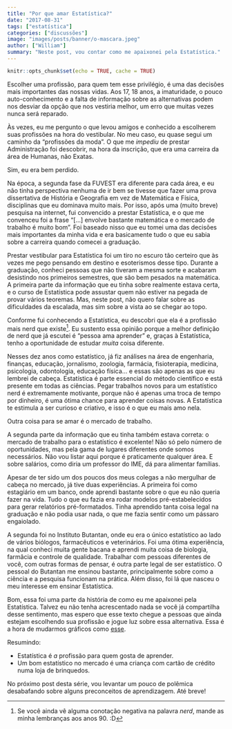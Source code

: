 ```yaml
---
title: "Por que amar Estatística?"
date: "2017-08-31"
tags: ["estatística"]
categories: ["discussões"]
image: "images/posts/banner/o-mascara.jpeg"
author: ["William"]
summary: "Neste post, vou contar como me apaixonei pela Estatística."
---
```


```r
knitr::opts_chunk$set(echo = TRUE, cache = TRUE)
```

Escolher uma profissão, para quem tem esse privilégio, é uma das decisões mais importantes das nossas vidas. Aos 17, 18 anos, a imaturidade, o pouco auto-conhecimento e a falta de informação sobre as alternativas podem nos desviar da opção que nos vestiria melhor, um erro que muitas vezes nunca será reparado.

Às vezes, eu me pergunto o que levou amigos e conhecido a escolherem suas profissões na hora do vestibular. No meu caso, eu quase segui um caminho da "profissões da moda". O que me *impediu* de prestar Administração foi descobrir, na hora da inscrição, que era uma carreira da área de Humanas, não Exatas.

Sim, eu era bem perdido.

Na época, a segunda fase da FUVEST era diferente para cada área, e eu não tinha perspectiva nenhuma de ir bem se tivesse que fazer uma prova dissertativa de História e Geografia em vez de Matemática e Física, disciplinas que eu dominava muito mais. Por isso, após uma (muito breve) pesquisa na internet, fui convencido a prestar Estatística, e o que me convenceu foi a frase "[...] envolve bastante matemática e o mercado de trabalho é muito bom". Foi baseado nisso que eu tomei uma das decisões mais importantes da minha vida e era basicamente tudo o que eu sabia sobre a carreira quando comecei a graduação.

Prestar vestibular para Estatística foi um tiro no escuro tão certeiro que às vezes me pego pensando em destino e esoterismos desse tipo. Durante a graduação, conheci pessoas que não tiveram a mesma sorte e acabaram desistindo nos primeiros semestres, que são bem pesados na matemática. A primeira parte da informação que eu tinha sobre realmente estava certa, e o curso de Estatística pode assustar quem não estiver na pegada de provar vários teoremas. Mas, neste post, não quero falar sobre as dificuldades da escalada, mas sim sobre a vista ao se chegar ao topo.

Conforme fui conhecendo a Estatística, eu descobri que ela é a profissão mais nerd que existe[^nerd].  Eu sustento essa opinião porque a melhor definição de nerd que já escutei é "pessoa ama aprender" e, graças à Estatística, tenho a oportunidade de estudar *muita* coisa diferente.

[^nerd]: Se você ainda vê alguma conotação negativa na palavra *nerd*, mande as minha lembranças aos anos 90. :D

Nesses dez anos como estatístico, já fiz análises na área de engenharia, finanças, educação, jornalismo, zoologia, farmácia, fisioterapia, medicina, psicologia, odontologia, educação física... e essas são apenas as que eu lembrei de cabeça. Estatística é parte essencial do método científico e está presente em todas as ciências. Pegar trabalhos novos para um estatístico nerd é extremamente motivante, porque não é apenas uma troca de tempo por dinheiro, é uma ótima chance para aprender coisas novas.  A Estatística te estimula a ser curioso e criativo, e isso é o que eu mais amo nela.

Outra coisa para se amar é o mercado de trabalho. 

A segunda parte da informação que eu tinha também estava correta: o mercado de trabalho para o estatístico é excelente! Não só pelo número de oportunidades, mas pela gama de lugares diferentes onde somos necessários. Não vou listar aqui porque é praticamente qualquer área. E sobre salários, como diria um professor do IME, dá para alimentar famílias. 

Apesar de ter sido um dos poucos dos meus colegas a não mergulhar de cabeça no mercado, já tive duas experiências. A primeira foi como estagiário em um banco, onde aprendi bastante sobre o que eu não queria fazer na vida. Tudo o que eu fazia era rodar modelos pré-estabelecidos para gerar relatórios pré-formatados. Tinha aprendido tanta coisa legal na graduação e não podia usar nada, o que me fazia sentir como um pássaro engaiolado. 

A segunda foi no Instituto Butantan, onde eu era o único estatístico ao lado de vários biólogos, farmacêuticos e veterinários. Foi uma ótima experiência, na qual conheci muita gente bacana e aprendi muita coisa de biologia, farmâcia e controle de qualidade. Trabalhar com pessoas diferentes de você, com outras formas de pensar, é outra parte legal de ser estatístico. O pessoal do Butantan me ensinou bastante, principalmente sobre como a ciência e a pesquisa funcionam na prática. Além disso, foi lá que nasceu o meu interesse em ensinar Estatística.

Bom, essa foi uma parte da história de como eu me apaixonei pela Estatística. Talvez eu não tenha acrescentado nada se você já compartilha desse sentimento, mas espero que esse texto chegue a pessoas que ainda estejam escolhendo sua profissão e jogue luz sobre essa alternativa. Essa é a hora de mudarmos gráficos como [esse](https://www.facebook.com/CONRE3/photos/a.244571322276453.56577.126677870732466/1471544826245757/?type=3&theater).

Resumindo:

- Estatística é *a* profissão para quem gosta de aprender.
- Um bom estatístico no mercado é uma criança com cartão de crédito numa loja de brinquedos.

No próximo post desta série, vou levantar um pouco de polêmica desabafando sobre alguns preconceitos de aprendizagem. Até breve!
